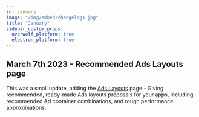 ```yaml
---
id: january
image: "/img/embed/changelogs.jpg"
title: "January"
sidebar_custom_props:
  overwolf_platform: true
  electron_platform: true
---
```


## March 7th 2023 - Recommended Ads Layouts page

This was a small update, adding the [Ads Layouts](/start/monetize-your-app/monetization/advertising/recommended-ads-layouts) page -
Giving recommended, ready-made Ads layouts proposals for your apps, including recommended Ad container combinations, and rough performance approximations.